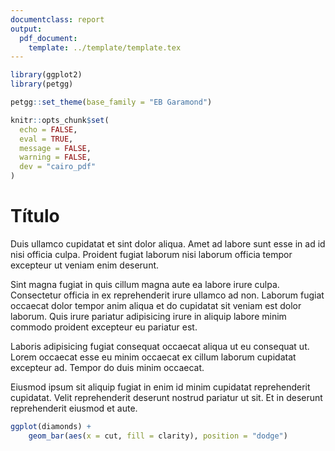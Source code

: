 ```yaml
---
documentclass: report
output:
  pdf_document:
    template: ../template/template.tex
---
```


```r
library(ggplot2)
library(petgg)

petgg::set_theme(base_family = "EB Garamond")

knitr::opts_chunk$set(
  echo = FALSE,
  eval = TRUE,
  message = FALSE,
  warning = FALSE,
  dev = "cairo_pdf"
)
```

# Título

Duis ullamco cupidatat et sint dolor aliqua. Amet ad labore sunt esse in ad id nisi officia culpa. Proident fugiat laborum nisi laborum officia tempor excepteur ut veniam enim deserunt.

Sint magna fugiat in quis cillum magna aute ea labore irure culpa. Consectetur officia in ex reprehenderit irure ullamco ad non. Laborum fugiat occaecat dolor tempor anim aliqua et do cupidatat sit veniam est dolor laborum. Quis irure pariatur adipisicing irure in aliquip labore minim commodo proident excepteur eu pariatur est.

Laboris adipisicing fugiat consequat occaecat aliqua ut eu consequat ut. Lorem occaecat esse eu minim occaecat ex cillum laborum cupidatat excepteur ad. Tempor do duis minim occaecat.

Eiusmod ipsum sit aliquip fugiat in enim id minim cupidatat reprehenderit cupidatat. Velit reprehenderit deserunt nostrud pariatur ut sit. Et in deserunt reprehenderit eiusmod et aute.

```r
ggplot(diamonds) +
    geom_bar(aes(x = cut, fill = clarity), position = "dodge")
```
